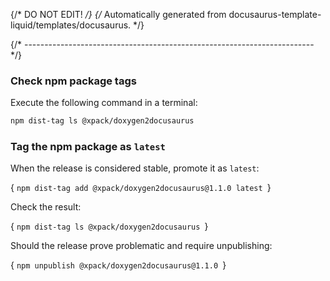 {/* DO NOT EDIT! */}
{/* Automatically generated from docusaurus-template-liquid/templates/docusaurus. */}


{/* ------------------------------------------------------------------------ */}

### Check npm package tags

Execute the following command in a terminal:

```sh
npm dist-tag ls @xpack/doxygen2docusaurus
```

### Tag the npm package as `latest`

When the release is considered stable, promote it as `latest`:

<CodeBlock language="sh"> {
`npm dist-tag add @xpack/doxygen2docusaurus@1.1.0 latest
`} </CodeBlock>

Check the result:

<CodeBlock language="sh"> {
`npm dist-tag ls @xpack/doxygen2docusaurus
`} </CodeBlock>

Should the release prove problematic and require unpublishing:

<CodeBlock language="sh"> {
`npm unpublish @xpack/doxygen2docusaurus@1.1.0
`} </CodeBlock>
